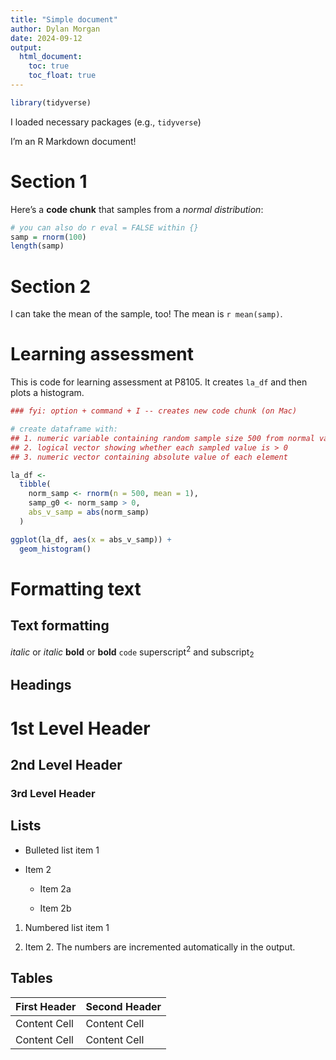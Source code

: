 ```yaml
---
title: "Simple document"
author: Dylan Morgan
date: 2024-09-12
output: 
  html_document:
    toc: true
    toc_float: true
---
```


```r
library(tidyverse)
```
I loaded necessary packages (e.g., `tidyverse`)

I'm an R Markdown document! 

# Section 1

Here's a **code chunk** that samples from 
a _normal distribution_:

```r
# you can also do r eval = FALSE within {}
samp = rnorm(100)
length(samp)
```

# Section 2

I can take the mean of the sample, too!
The mean is `r mean(samp)`.


# Learning assessment
This is code for learning assessment at P8105. It creates `la_df` and then plots a histogram.

```r
### fyi: option + command + I -- creates new code chunk (on Mac)

# create dataframe with: 
## 1. numeric variable containing random sample size 500 from normal variable with mean 1
## 2. logical vector showing whether each sampled value is > 0
## 3. numeric vector containing absolute value of each element

la_df <- 
  tibble(
    norm_samp <- rnorm(n = 500, mean = 1), 
    samp_g0 <- norm_samp > 0, 
    abs_v_samp = abs(norm_samp)
  )

ggplot(la_df, aes(x = abs_v_samp)) + 
  geom_histogram()

```

# Formatting text
Text formatting 
------------------------------------------------------------

*italic*  or  _italic_
**bold**  or  __bold__
`code`
superscript^2^ and subscript~2~


Headings
------------------------------------------------------------

# 1st Level Header

## 2nd Level Header

### 3rd Level Header


Lists
------------------------------------------------------------

*   Bulleted list item 1

*   Item 2

    * Item 2a

    * Item 2b

1.  Numbered list item 1

1.  Item 2. The numbers are incremented automatically in the output.


Tables 
------------------------------------------------------------

First Header  | Second Header
------------- | -------------
Content Cell  | Content Cell
Content Cell  | Content Cell

